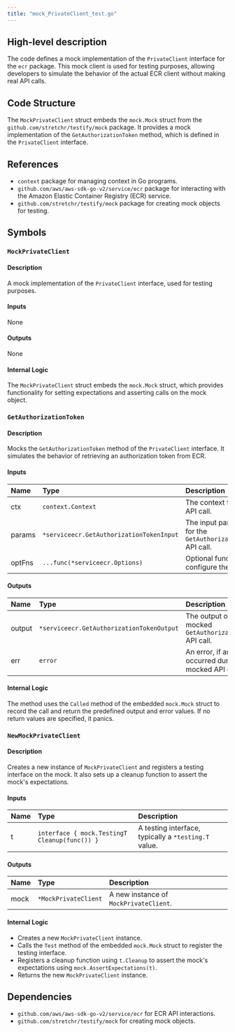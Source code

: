 ```yaml
---
title: "mock_PrivateClient_test.go"
---
```


## High-level description
The code defines a mock implementation of the `PrivateClient` interface for the `ecr` package. This mock client is used for testing purposes, allowing developers to simulate the behavior of the actual ECR client without making real API calls.

## Code Structure
The `MockPrivateClient` struct embeds the `mock.Mock` struct from the `github.com/stretchr/testify/mock` package. It provides a mock implementation of the `GetAuthorizationToken` method, which is defined in the `PrivateClient` interface.

## References
- `context` package for managing context in Go programs.
- `github.com/aws/aws-sdk-go-v2/service/ecr` package for interacting with the Amazon Elastic Container Registry (ECR) service.
- `github.com/stretchr/testify/mock` package for creating mock objects for testing.

## Symbols

### `MockPrivateClient`
#### Description
A mock implementation of the `PrivateClient` interface, used for testing purposes.

#### Inputs
None

#### Outputs
None

#### Internal Logic
The `MockPrivateClient` struct embeds the `mock.Mock` struct, which provides functionality for setting expectations and asserting calls on the mock object.

### `GetAuthorizationToken`
#### Description
Mocks the `GetAuthorizationToken` method of the `PrivateClient` interface. It simulates the behavior of retrieving an authorization token from ECR.

#### Inputs
| Name | Type | Description |
|:-----|:-----|:------------|
| ctx | `context.Context` | The context for the API call. |
| params | `*serviceecr.GetAuthorizationTokenInput` | The input parameters for the `GetAuthorizationToken` API call. |
| optFns | `...func(*serviceecr.Options)` | Optional functions to configure the API call. |

#### Outputs
| Name | Type | Description |
|:-----|:-----|:------------|
| output | `*serviceecr.GetAuthorizationTokenOutput` | The output of the mocked `GetAuthorizationToken` API call. |
| err | `error` | An error, if any, that occurred during the mocked API call. |

#### Internal Logic
The method uses the `Called` method of the embedded `mock.Mock` struct to record the call and return the predefined output and error values. If no return values are specified, it panics.

### `NewMockPrivateClient`
#### Description
Creates a new instance of `MockPrivateClient` and registers a testing interface on the mock. It also sets up a cleanup function to assert the mock's expectations.

#### Inputs
| Name | Type | Description |
|:-----|:-----|:------------|
| t | `interface { mock.TestingT Cleanup(func()) }` | A testing interface, typically a `*testing.T` value. |

#### Outputs
| Name | Type | Description |
|:-----|:-----|:------------|
| mock | `*MockPrivateClient` | A new instance of `MockPrivateClient`. |

#### Internal Logic
- Creates a new `MockPrivateClient` instance.
- Calls the `Test` method of the embedded `mock.Mock` struct to register the testing interface.
- Registers a cleanup function using `t.Cleanup` to assert the mock's expectations using `mock.AssertExpectations(t)`.
- Returns the new `MockPrivateClient` instance.

## Dependencies
- `github.com/aws/aws-sdk-go-v2/service/ecr` for ECR API interactions.
- `github.com/stretchr/testify/mock` for creating mock objects.
